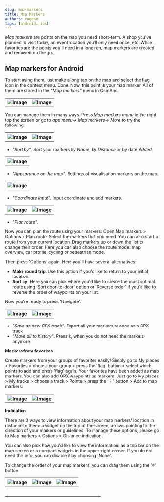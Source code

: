 ```yaml
---
slug: map-markers
title: Map Markers
authors: eugene
tags: [android, ios]
---
```


<i>Map markers</i> are points on the map you need short-term. A shop you've planned to visit today, an event location you'll only need once, etc. While favorites are the points you'll need in a long run, map markers are created and removed on the go.

<!--truncate-->
 
## Map markers for Android

<p>To start using them, just make a long tap on the map and select the flag icon in the context menu. Done. Now, this point is your map marker. All of them are stored in the <i>"Map markers"</i> menu in OsmAnd.</p>

<table class="blogimage">
  <tr>
    <th><img src={require('./mm1.jpg').default} alt="Image"/></th>
    <th><img src={require('./mm2.jpg').default} alt="Image"/></th>
        </tr>
</table> 

<p>You can manage them in many ways. Press <i>Map markers menu</i> in the right top the screen or go to <i>app menu-> Map markers-> More</i> to try the following:</p>

<table class="blogimage">
  <tr>
    <th><img src={require('./mm3.jpg').default} alt="Image"/></th>
    <th><img src={require('./mm4.jpg').default} alt="Image"/></th>
        </tr>
</table> 

- <i>"Sort by"</i>. Sort your markers by <i>Name</i>, by <i>Distance</i> or by date <i>Added</i>.

<table class="blogimage">
  <tr>
    <th><img src={require('./mm5.jpg').default} alt="Image"/></th>
        </tr>
</table> 

- <i>"Appearance on the map"</i>. Settings of visualisation markers on the map.

<table class="blogimage">
  <tr>
    <th><img src={require('./mm6.jpg').default} alt="Image"/></th>
        </tr>
</table> 

- <i>"Coordinate input"</i>. Input coordinate and add markers.

<table class="blogimage">
  <tr>
    <th><img src={require('./mm7.jpg').default} alt="Image"/></th>
    <th><img src={require('./mm8.jpg').default} alt="Image"/></th>
        </tr>
</table> 

- <i>"Plan route"</i>.

<p>Now you can plan the route using your markers. Open Map markers > Options > Plan route. Select the markers that you need. You can also start a route from your current location. Drag markers up or down the list to change their order. Here you can also choose the route mode: map overview, car profile, cycling or pedestrian mode.</p>
<p>Then press 'Options' again. Here you'll have several alternatives: </p>

- <b>Make round trip</b>. Use this option if you'd like to return to your initial location.
- <b>Sort by</b>. Here you can pick where you'd like to create the most optimal route using 'Sort door-to-door' option or 'Reverse order' if you'd like to reverse the order of waypoints on your list.

<p>Now you're ready to press 'Navigate'.</p>

<table class="blogimage">
  <tr>
    <th><img src={require('./plan_route_1.jpg').default} alt="Image"/></th>
    <th><img src={require('./plan_route_2.jpg').default} alt="Image"/></th>
        </tr>
</table> 

- <i>"Save as new GPX track"</i>. Export all your markers at once as a GPX track.
- <i>"Move all to history"</i>. Press it, when you do not need the markers anymore.

<p><b>Markers from favorites</b></p>
<p>Create markers from your groups of favorites easily! Simply go to My places > Favorites > choose your group > press the 'flag' button > select which points to add and press 'flag' again.  Your favorites have been added as map markers. You can also add GPX waypoints as markers. Just go to My places > My tracks > choose a track > Points > press the '⋮' button > Add to map markers.</p>

<table class="blogimage">
  <tr>
    <th><img src={require('./markers-f-1.jpg').default} alt="Image"/></th>
    <th><img src={require('./markers-f-2.jpg').default} alt="Image"/></th>
        </tr>
</table> 

<p><b>Indication</b></p>
<p>There are 3 ways to view information about your map markers' location in distance to them: a widget on the top of the screen, arrows pointing to the direction of your markers or guidelines.
To manage these options, please go to Map markers > Options > Distance indication.</p>
<p>You can also pick how you'd like to view the information: as a top bar on the map screen or a compact widgets in the upper-right corner. If you do not need this info, you can disable it by choosing 'None'.</p>
<p>To change the order of your map markers, you can drag them using the '≡' button.</p>

<table class="blogimage">
  <tr>
    <th><img src={require('./indic_1.jpg').default} alt="Image"/></th>
    <th><img src={require('./indic_2.jpg').default} alt="Image"/></th>
    <th><img src={require('./indic_3.jpg').default} alt="Image"/></th>
        </tr>
</table> 
_________________________________________________

<LinksTelegram/>
<AppleStore/>
<AndroidStore/>